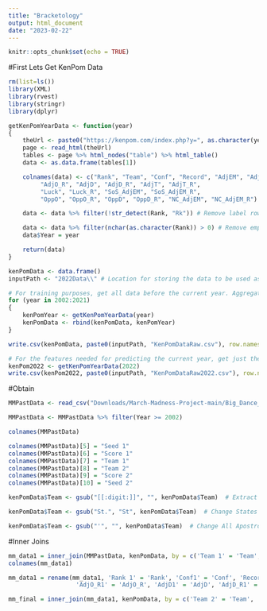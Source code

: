 ```yaml
---
title: "Bracketology"
output: html_document
date: "2023-02-22"
---
```


```r
knitr::opts_chunk$set(echo = TRUE)
```

#First Lets Get KenPom Data 


```r
rm(list=ls())
library(XML)
library(rvest)
library(stringr)
library(dplyr)

getKenPomYearData <- function(year)
{
    theUrl <- paste0("https://kenpom.com/index.php?y=", as.character(year))
    page <- read_html(theUrl)
    tables <- page %>% html_nodes("table") %>% html_table()
    data <- as.data.frame(tables[1])

    colnames(data) <- c("Rank", "Team", "Conf", "Record", "AdjEM", "AdjO", 
         "AdjO_R", "AdjD", "AdjD_R", "AdjT", "AdjT_R",
         "Luck", "Luck_R", "SoS_AdjEM", "SoS_AdjEM_R", 
         "OppO", "OppO_R", "OppD", "OppD_R", "NC_AdjEM", "NC_AdjEM_R")

    data <- data %>% filter(!str_detect(Rank, "Rk")) # Remove label row

    data <- data %>% filter(nchar(as.character(Rank)) > 0) # Remove empty rank rows.
    data$Year = year

    return(data)
}

kenPomData <- data.frame()
inputPath <- "2022Data\\" # Location for storing the data to be used as an input to the ML work.

# For training purposes, get all data before the current year. Aggregate into a single data frame.
for (year in 2002:2021)
{
    kenPomYear <- getKenPomYearData(year)
    kenPomData <- rbind(kenPomData, kenPomYear)
}

write.csv(kenPomData, paste0(inputPath, "KenPomDataRaw.csv"), row.names=F)

# For the features needed for predicting the current year, get just the current year's data.
kenPom2022 <- getKenPomYearData(2022)
write.csv(kenPom2022, paste0(inputPath, "KenPomDataRaw2022.csv"), row.names=F)


```

#Obtain
```r

MMPastData <- read_csv("Downloads/March-Madness-Project-main/Big_Dance_CSV.csv")

MMPastData <- MMPastData %>% filter(Year >= 2002)

colnames(MMPastData)

colnames(MMPastData)[5] = "Seed 1"
colnames(MMPastData)[6] = "Score 1"
colnames(MMPastData)[7] = "Team 1"
colnames(MMPastData)[8] = "Team 2"
colnames(MMPastData)[9] = "Score 2"
colnames(MMPastData)[10] = "Seed 2"

kenPomData$Team <- gsub("[[:digit:]]", "", kenPomData$Team)  # Extract seed numbers

kenPomData$Team <- gsub("St.", "St", kenPomData$Team)  # Change States

kenPomData$Team <- gsub("'", "", kenPomData$Team)  # Change All Apostrophes
```

#Inner Joins
```r
mm_data1 = inner_join(MMPastData, kenPomData, by = c('Team 1' = 'Team', 'Year'))
colnames(mm_data1)

mm_data1 = rename(mm_data1, 'Rank 1' = 'Rank', 'Conf1' = 'Conf', 'Record1' = 'Record', 'AdjEM1' = 'AdjEM', 'AdjO1' = 'AdjO', 
                   'AdjO_R1' = 'AdjO_R', 'AdjD1' = 'AdjD', 'AdjD_R1' = 'AdjD_R', 'AdjT1' = 'AdjT', 'AdjT_R1' = 'AdjT_R', 'Luck1' = 'Luck', 'Luck_R1' = 'Luck_R', 'SoS_AdjEM1' = 'SoS_AdjEM', 'SoS_AdjEM_R1' = 'SoS_AdjEM_R', 'OppO1' = 'OppO', 'OppO_R1' = 'OppO_R', 'OppD1' = 'OppD', 'OppD_R1' = 'OppD_R', 'NC_AdjEM1' = 'NC_AdjEM', 'NC_AdjEM_R1' = 'NC_AdjEM_R' )

mm_final = inner_join(mm_data1, kenPomData, by = c('Team 2' = 'Team', 'Year'))
```

